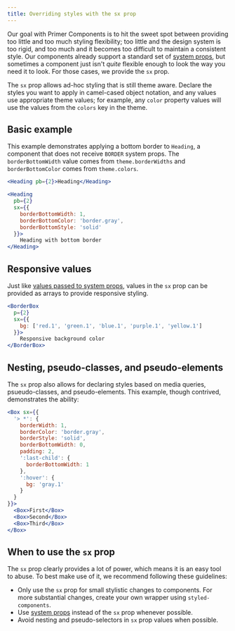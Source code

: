 ```yaml
---
title: Overriding styles with the sx prop
---
```


Our goal with Primer Components is to hit the sweet spot between providing too little and too much styling flexibility; too little and the design system is too rigid, and too much and it becomes too difficult to maintain a consistent style. Our components already support a standard set of [system props](/system-props), but sometimes a component just isn't *quite* flexible enough to look the way you need it to look. For those cases, we provide the `sx` prop.

The `sx` prop allows ad-hoc styling that is still theme aware. Declare the styles you want to apply in camel-cased object notation, and any values use appropriate theme values; for example, any `color` property values will use the values from the `colors` key in the theme.

## Basic example

This example demonstrates applying a bottom border to `Heading`, a component that does not receive `BORDER` system props. The `borderBottomWidth` value comes from `theme.borderWidths` and `borderBottomColor` comes from `theme.colors`.

```jsx live
<Heading pb={2}>Heading</Heading>

<Heading
  pb={2}
  sx={{
    borderBottomWidth: 1,
    borderBottomColor: 'border.gray',
    borderBottomStyle: 'solid'
  }}>
    Heading with bottom border
</Heading>
```

## Responsive values

Just like [values passed to system props](https://styled-system.com/responsive-styles), values in the `sx` prop can be provided as arrays to provide responsive styling.

```jsx live
<BorderBox
  p={2}
  sx={{
    bg: ['red.1', 'green.1', 'blue.1', 'purple.1', 'yellow.1']
  }}>
    Responsive background color
</BorderBox>
```

## Nesting, pseudo-classes, and pseudo-elements

The `sx` prop also allows for declaring styles based on media queries, psueudo-classes, and pseudo-elements. This example, though contrived, demonstrates the ability:

```jsx live
<Box sx={{
  '> *': {
    borderWidth: 1,
    borderColor: 'border.gray',
    borderStyle: 'solid',
    borderBottomWidth: 0,
    padding: 2,
    ':last-child': {
      borderBottomWidth: 1
    },
    ':hover': {
      bg: 'gray.1'
    }
  }
}}>
  <Box>First</Box>
  <Box>Second</Box>
  <Box>Third</Box>
</Box>
```

## When to use the `sx` prop

The `sx` prop clearly provides a lot of power, which means it is an easy tool to abuse. To best make use of it, we recommend following these guidelines:

* Only use the `sx` prop for small stylistic changes to components. For more substantial changes, create your own wrapper using `styled-components`.
* Use [system props](/system-props) instead of the `sx` prop whenever possible.
* Avoid nesting and pseudo-selectors in `sx` prop values when possible.
